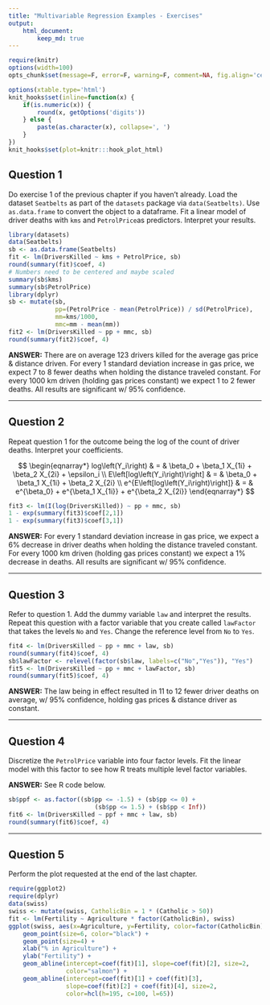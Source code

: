 ```yaml
---
title: "Multivariable Regression Examples - Exercises"
output:
    html_document:
        keep_md: true
---
```


```r
require(knitr)
options(width=100)
opts_chunk$set(message=F, error=F, warning=F, comment=NA, fig.align='center', dpi=100, tidy=F, cache.path='.cache/', fig.path='fig/')

options(xtable.type='html')
knit_hooks$set(inline=function(x) {
    if(is.numeric(x)) {
        round(x, getOptions('digits'))
    } else {
        paste(as.character(x), collapse=', ')
    }
})
knit_hooks$set(plot=knitr:::hook_plot_html)
```

## Question 1

Do exercise 1 of the previous chapter if you haven't already. Load the dataset `Seatbelts` as part of the `datasets` package via `data(Seatbelts)`. Use `as.data.frame` to convert the object to a dataframe. Fit a linear model of driver deaths with `kms` and `PetrolPrice`as predictors. Interpret your results.

```r
library(datasets)
data(Seatbelts)
sb <- as.data.frame(Seatbelts)
fit <- lm(DriversKilled ~ kms + PetrolPrice, sb)
round(summary(fit)$coef, 4)
# Numbers need to be centered and maybe scaled
summary(sb$kms)
summary(sb$PetrolPrice)
library(dplyr)
sb <- mutate(sb,
             pp=(PetrolPrice - mean(PetrolPrice)) / sd(PetrolPrice),
             mm=kms/1000,
             mmc=mm - mean(mm))
fit2 <- lm(DriversKilled ~ pp + mmc, sb)
round(summary(fit2)$coef, 4)
```

**ANSWER:** There are on average 123 drivers killed for the average gas price & distance driven. For every 1 standard deviation increase in gas price, we expect 7 to 8 fewer deaths when holding the distance traveled constant. For every 1000 km driven (holding gas prices constant) we expect 1 to 2 fewer deaths. All results are significant w/ 95% confidence.

---

## Question 2

Repeat question 1 for the outcome being the log of the count of driver deaths. Interpret your coefficients.

$$
\begin{eqnarray*}
log\left(Y_i\right) & = & \beta_0 + \beta_1 X_{1i} + \beta_2 X_{2i} + \epsilon_i \\
E\left[log\left(Y_i\right)\right] & = & \beta_0 + \beta_1 X_{1i} + \beta_2 X_{2i} \\
e^{E\left[log\left(Y_i\right)\right]} & = & e^{\beta_0} + e^{\beta_1 X_{1i}} + e^{\beta_2 X_{2i}}
\end{eqnarray*}
$$

```r
fit3 <- lm(I(log(DriversKilled)) ~ pp + mmc, sb)
1 - exp(summary(fit3)$coef[2,1])
1 - exp(summary(fit3)$coef[3,1])
```

**ANSWER:** For every 1 standard deviation increase in gas price, we expect a 6% decrease in driver deaths when holding the distance traveled constant. For every 1000 km driven (holding gas prices constant) we expect a 1% decrease in deaths. All results are significant w/ 95% confidence.

---

## Question 3

Refer to question 1. Add the dummy variable `law` and interpret the results. Repeat this question with a factor variable that you create called `lawFactor` that takes the levels `No` and `Yes`. Change the reference level from `No` to `Yes`.

```r
fit4 <- lm(DriversKilled ~ pp + mmc + law, sb)
round(summary(fit4)$coef, 4)
sb$lawFactor <- relevel(factor(sb$law, labels=c("No","Yes")), "Yes")
fit5 <- lm(DriversKilled ~ pp + mmc + lawFactor, sb)
round(summary(fit5)$coef, 4)
```

**ANSWER:** The law being in effect resulted in 11 to 12 fewer driver deaths on average, w/ 95% confidence, holding gas prices & distance driver as constant.

---

## Question 4

Discretize the `PetrolPrice` variable into four factor levels. Fit the linear model with this factor to see how R treats multiple level factor variables.

**ANSWER:** See R code below.

```r
sb$ppf <- as.factor((sb$pp <= -1.5) + (sb$pp <= 0) +
                        (sb$pp <= 1.5) + (sb$pp < Inf))
fit6 <- lm(DriversKilled ~ ppf + mmc + law, sb)
round(summary(fit6)$coef, 4)
```

---

## Question 5

Perform the plot requested at the end of the last chapter.

```r
require(ggplot2)
require(dplyr)
data(swiss)
swiss <- mutate(swiss, CatholicBin = 1 * (Catholic > 50))
fit <- lm(Fertility ~ Agriculture * factor(CatholicBin), swiss)
ggplot(swiss, aes(x=Agriculture, y=Fertility, color=factor(CatholicBin))) +
    geom_point(size=6, color="black") +
    geom_point(size=4) +
    xlab("% in Agriculture") +
    ylab("Fertility") +
    geom_abline(intercept=coef(fit)[1], slope=coef(fit)[2], size=2, 
                color="salmon") +
    geom_abline(intercept=coef(fit)[1] + coef(fit)[3],
                slope=coef(fit)[2] + coef(fit)[4], size=2,
                color=hcl(h=195, c=100, l=65))
```